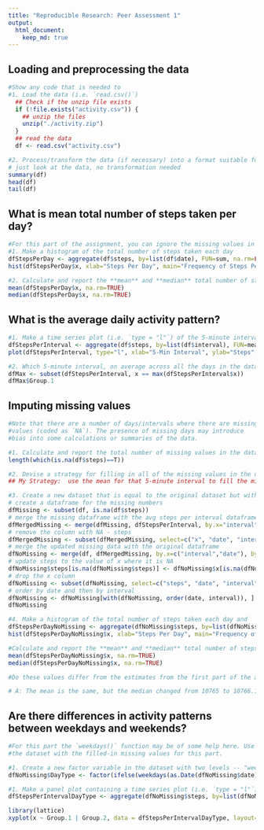 ```yaml
---
title: "Reproducible Research: Peer Assessment 1"
output: 
  html_document:
    keep_md: true
---
```



## Loading and preprocessing the data

```r
#Show any code that is needed to
#1. Load the data (i.e. `read.csv()`)
  ## Check if the unzip file exists
  if (!file.exists("activity.csv")) {
    ## unzip the files
    unzip("./activity.zip")
  }
  ## read the data
  df <- read.csv("activity.csv")

#2. Process/transform the data (if necessary) into a format suitable for your analysis
# just look at the data, no transformation needed
summary(df)
head(df)
tail(df)
```
## What is mean total number of steps taken per day?
```r
#For this part of the assignment, you can ignore the missing values in the dataset.
#1. Make a histogram of the total number of steps taken each day
dfStepsPerDay <- aggregate(df$steps, by=list(df$date), FUN=sum, na.rm=FALSE)
hist(dfStepsPerDay$x, xlab="Steps Per Day", main="Frequency of Steps Per Day")

#2. Calculate and report the **mean** and **median** total number of steps taken per day
mean(dfStepsPerDay$x, na.rm=TRUE)
median(dfStepsPerDay$x, na.rm=TRUE)

```
## What is the average daily activity pattern?
```r
#1. Make a time series plot (i.e. `type = "l"`) of the 5-minute interval (x-axis) and the average number of steps taken, averaged across all days (y-axis)
dfStepsPerInterval <- aggregate(df$steps, by=list(df$interval), FUN=mean, na.rm=TRUE)
plot(dfStepsPerInterval, type="l", xlab="5-Min Interval", ylab="Steps", main="Avg Steps Per Interval")

#2. Which 5-minute interval, on average across all the days in the dataset, contains the maximum number of steps?
dfMax <- subset(dfStepsPerInterval, x == max(dfStepsPerInterval$x))
dfMax$Group.1
```
## Imputing missing values
```r
#Note that there are a number of days/intervals where there are missing
#values (coded as `NA`). The presence of missing days may introduce
#bias into some calculations or summaries of the data.

#1. Calculate and report the total number of missing values in the dataset (i.e. the total number of rows with `NA`s)
length(which(is.na(df$steps)==T))

#2. Devise a strategy for filling in all of the missing values in the dataset. The strategy does not need to be sophisticated. For example, you could use the mean/median for that day, or the mean for that 5-minute interval, etc.
## My Strategy:  use the mean for that 5-minute interval to fill the missing data

#3. Create a new dataset that is equal to the original dataset but with the missing data filled in.
# create a dataframe for the missing numbers
dfMissing <- subset(df, is.na(df$steps))
# merge the missing dataframe with the avg steps per interval dataframe previously created
dfMergedMissing <- merge(dfMissing, dfStepsPerInterval, by.x="interval", by.y="Group.1")
# remove the column with NA - steps
dfMergedMissing <- subset(dfMergedMissing, select=c("x", "date", "interval"))
# merge the updated missing data with the original dataframe
dfNoMissing <- merge(df, dfMergedMissing, by.x=c("interval","date"), by.y=c("interval","date"), all.x=TRUE)
# update steps to the value of x where it is NA
dfNoMissing$steps[is.na(dfNoMissing$steps)] <- dfNoMissing$x[is.na(dfNoMissing$steps)]
# drop the x column
dfNoMissing <- subset(dfNoMissing, select=c("steps", "date", "interval"))
# order by date and then by interval
dfNoMissing <- dfNoMissing[with(dfNoMissing, order(date, interval)), ]
dfNoMissing

#4. Make a histogram of the total number of steps taken each day and 
dfStepsPerDayNoMissing <- aggregate(dfNoMissing$steps, by=list(dfNoMissing$date), FUN=sum, na.rm=FALSE)
hist(dfStepsPerDayNoMissing$x, xlab="Steps Per Day", main="Frequency of Steps Per Day")

#Calculate and report the **mean** and **median** total number of steps taken per day. 
mean(dfStepsPerDayNoMissing$x, na.rm=TRUE)
median(dfStepsPerDayNoMissing$x, na.rm=TRUE)

#Do these values differ from the estimates from the first part of the assignment? What is the impact of imputing missing data on the estimates of the total daily number of steps?

# A: The mean is the same, but the median changed from 10765 to 10766.19
```
## Are there differences in activity patterns between weekdays and weekends?
```r
#For this part the `weekdays()` function may be of some help here. Use
#the dataset with the filled-in missing values for this part.

#1. Create a new factor variable in the dataset with two levels -- "weekday" and "weekend" indicating whether a given date is a weekday or weekend day.
dfNoMissing$DayType <- factor(ifelse(weekdays(as.Date(dfNoMissing$date))=="Sunday", "weekend", ifelse(weekdays(as.Date(dfNoMissing$date))=="Saturday", "weekend", "weekday")))

#1. Make a panel plot containing a time series plot (i.e. `type = "l"`) of the 5-minute interval (x-axis) and the average number of steps taken, averaged across all weekday days or weekend days (y-axis). 
dfStepsPerIntervalDayType <- aggregate(dfNoMissing$steps, by=list(dfNoMissing$interval, dfNoMissing$DayType), FUN=mean, na.rm=TRUE)

library(lattice)
xyplot(x ~ Group.1 | Group.2, data = dfStepsPerIntervalDayType, layout=c(1,2), xlab="Interval", ylab="Number of Steps", type="l")
```
